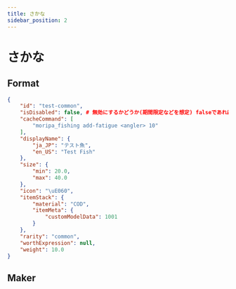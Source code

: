 ```yaml
---
title: さかな
sidebar_position: 2
---
```



# さかな

## Format

```json title="plugins/MoripaFishing/fish/test-common.json" 
{
    "id": "test-common",
    "isDisabled": false, # 無効にするかどうか(期間限定などを想定) falseであれば普通に釣れる
    "cacheCommand": [
        "moripa_fishing add-fatigue <angler> 10"
    ],
    "displayName": {
        "ja_JP": "テスト魚",
        "en_US": "Test Fish"
    },
    "size": {
        "min": 20.0,
        "max": 40.0
    },
    "icon": "\uE060",
    "itemStack": {
        "material": "COD",
        "itemMeta": {
            "customModelData": 1001
        }
    },
    "rarity": "common",
    "worthExpression": null,
    "weight": 10.0
}

```

## Maker

<FishMaker />
